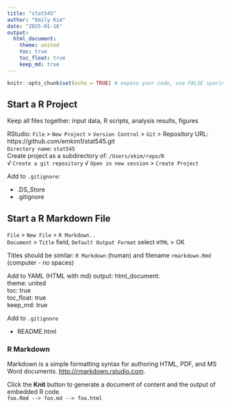 ```yaml
---
title: "stat545"
author: "Emily Kim"
date: "2025-01-16"
output: 
  html_document:   
    theme: united  
    toc: true
    toc_float: true
    keep_md: true  
---
```


```r
knitr::opts_chunk$set(echo = TRUE) # expose your code, use FALSE sparingly
```

## Start a R Project
Keep all files together: input data, R scripts, analysis results, figures  

RStudio: `File` \> `New Project` \> `Version Control` \> `Git` \> 
Repository URL: https://github.com/emkim1/stat545.git  
`Directory name`: `stat545`  
Create project as a subdirectory of: `/Users/ekim/repo/R`\
√ `Create a git repository` √ `Open in new session` \> `Create Project` 

Add to `.gitignore`:

* .DS_Store  
* .gitignore   

## Start a R Markdown File

`File` \> `New File` \> `R Markdown..`\
`Document` \> `Title` field, `Default Output Format` select `HTML` \> OK

Titles should be similar: `R Markdown` (human) and filename `rmarkdown.Rmd` (computer - no spaces)  

Add to YAML (HTML with md)
output: 
  html_document:   
    theme: united  
    toc: true  
    toc_float: true  
    keep_md: true 

Add to `.gitignore`  

* README.html

### R Markdown

Markdown is a simple formatting syntax for authoring HTML, PDF, and MS Word documents. <http://rmarkdown.rstudio.com>.

Click the **Knit** button to generate a document of content and the output of embedded R code.  
`foo.Rmd --> foo.md --> foo.html`

